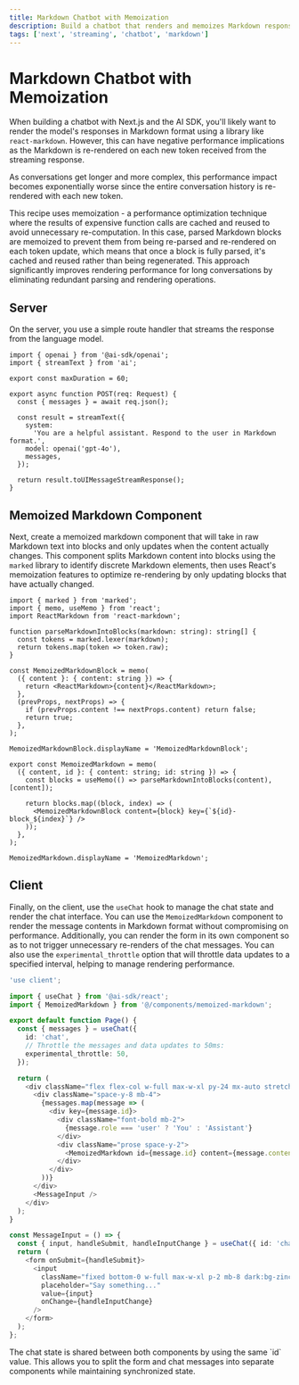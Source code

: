 ```yaml
---
title: Markdown Chatbot with Memoization
description: Build a chatbot that renders and memoizes Markdown responses with Next.js and the AI SDK.
tags: ['next', 'streaming', 'chatbot', 'markdown']
---
```


# Markdown Chatbot with Memoization

When building a chatbot with Next.js and the AI SDK, you'll likely want to render the model's responses in Markdown format using a library like `react-markdown`. However, this can have negative performance implications as the Markdown is re-rendered on each new token received from the streaming response.

As conversations get longer and more complex, this performance impact becomes exponentially worse since the entire conversation history is re-rendered with each new token.

This recipe uses memoization - a performance optimization technique where the results of expensive function calls are cached and reused to avoid unnecessary re-computation. In this case, parsed Markdown blocks are memoized to prevent them from being re-parsed and re-rendered on each token update, which means that once a block is fully parsed, it's cached and reused rather than being regenerated. This approach significantly improves rendering performance for long conversations by eliminating redundant parsing and rendering operations.

## Server

On the server, you use a simple route handler that streams the response from the language model.

```tsx filename='app/api/chat/route.ts'
import { openai } from '@ai-sdk/openai';
import { streamText } from 'ai';

export const maxDuration = 60;

export async function POST(req: Request) {
  const { messages } = await req.json();

  const result = streamText({
    system:
      'You are a helpful assistant. Respond to the user in Markdown format.',
    model: openai('gpt-4o'),
    messages,
  });

  return result.toUIMessageStreamResponse();
}
```

## Memoized Markdown Component

Next, create a memoized markdown component that will take in raw Markdown text into blocks and only updates when the content actually changes. This component splits Markdown content into blocks using the `marked` library to identify discrete Markdown elements, then uses React's memoization features to optimize re-rendering by only updating blocks that have actually changed.

```tsx filename='components/memoized-markdown.tsx'
import { marked } from 'marked';
import { memo, useMemo } from 'react';
import ReactMarkdown from 'react-markdown';

function parseMarkdownIntoBlocks(markdown: string): string[] {
  const tokens = marked.lexer(markdown);
  return tokens.map(token => token.raw);
}

const MemoizedMarkdownBlock = memo(
  ({ content }: { content: string }) => {
    return <ReactMarkdown>{content}</ReactMarkdown>;
  },
  (prevProps, nextProps) => {
    if (prevProps.content !== nextProps.content) return false;
    return true;
  },
);

MemoizedMarkdownBlock.displayName = 'MemoizedMarkdownBlock';

export const MemoizedMarkdown = memo(
  ({ content, id }: { content: string; id: string }) => {
    const blocks = useMemo(() => parseMarkdownIntoBlocks(content), [content]);

    return blocks.map((block, index) => (
      <MemoizedMarkdownBlock content={block} key={`${id}-block_${index}`} />
    ));
  },
);

MemoizedMarkdown.displayName = 'MemoizedMarkdown';
```

## Client

Finally, on the client, use the `useChat` hook to manage the chat state and render the chat interface. You can use the `MemoizedMarkdown` component to render the message contents in Markdown format without compromising on performance. Additionally, you can render the form in its own component so as to not trigger unnecessary re-renders of the chat messages. You can also use the `experimental_throttle` option that will throttle data updates to a specified interval, helping to manage rendering performance.

```typescript filename='app/page.tsx'
'use client';

import { useChat } from '@ai-sdk/react';
import { MemoizedMarkdown } from '@/components/memoized-markdown';

export default function Page() {
  const { messages } = useChat({
    id: 'chat',
    // Throttle the messages and data updates to 50ms:
    experimental_throttle: 50,
  });

  return (
    <div className="flex flex-col w-full max-w-xl py-24 mx-auto stretch">
      <div className="space-y-8 mb-4">
        {messages.map(message => (
          <div key={message.id}>
            <div className="font-bold mb-2">
              {message.role === 'user' ? 'You' : 'Assistant'}
            </div>
            <div className="prose space-y-2">
              <MemoizedMarkdown id={message.id} content={message.content} />
            </div>
          </div>
        ))}
      </div>
      <MessageInput />
    </div>
  );
}

const MessageInput = () => {
  const { input, handleSubmit, handleInputChange } = useChat({ id: 'chat' });
  return (
    <form onSubmit={handleSubmit}>
      <input
        className="fixed bottom-0 w-full max-w-xl p-2 mb-8 dark:bg-zinc-900 border border-zinc-300 dark:border-zinc-800 rounded shadow-xl"
        placeholder="Say something..."
        value={input}
        onChange={handleInputChange}
      />
    </form>
  );
};
```

<Note>
  The chat state is shared between both components by using the same `id` value.
  This allows you to split the form and chat messages into separate components
  while maintaining synchronized state.
</Note>

